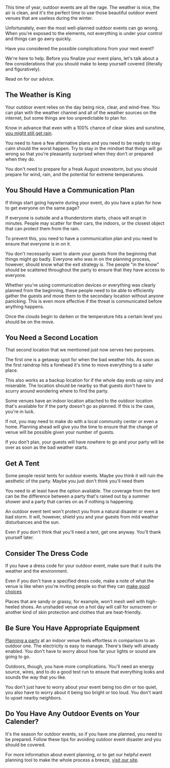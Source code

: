 <BlogImage  />
<BlogInfo  />

This time of year, outdoor events are all the rage. The weather is nice, the air is clean, and it's the 
perfect time to use those beautiful outdoor event venues that are useless during the winter. 

Unfortunately, even the most well-planned outdoor events can go wrong. When you're exposed to the elements, 
not everything is under your control and things can go awry quickly.

Have you considered the possible complications from your next event? 

We're here to help. Before you finalize your event plans, let's talk about a few considerations that you 
should make to keep yourself covered (literally and figuratively). 

Read on for our advice.

<MobileAd />

## The Weather is King

Your outdoor event relies on the day being nice, clear, and wind-free. You can plan with the weather channel 
and all of the weather sources on the internet, but some things are too unpredictable to plan for. 

Know in advance that even with a 100% chance of clear skies and sunshine,
[you might still get rain](https://www.forbes.com/sites/marshallshepherd/2015/11/27/do-you-or-your-meteorologist-understand-what-40-chance-of-rain-means/#139be7e25d56).

You need to have a few alternative plans and you need to be ready to stay calm should the worst happen. 
Try to stay in the mindset that things will go wrong so that you're pleasantly surprised when they don't or prepared when they do.

You don't need to prepare for a freak August snowstorm, but you should prepare for wind, rain, and the potential 
for extreme temperatures.

<MobileAd /> 

## You Should Have a Communication Plan

If things start going haywire during your event, do you have a plan for how to get everyone on the same page?

If everyone is outside and a thunderstorm starts, chaos will erupt in minutes. People may scatter for their cars, 
the indoors, or the closest object that can protect them from the rain.

To prevent this, you need to have a communication plan and you need to ensure that everyone is in on it.

You don't necessarily want to alarm your guests from the beginning that things might go badly. Everyone who 
was in on the planning process, however, should know what the exit strategy is. The people "in the know" should 
be scattered throughout the party to ensure that they have access to everyone. 

Whether you're using communication devices or everything was clearly planned from the beginning, these people need 
to be able to efficiently gather the guests and move them to the secondary location without anyone panicking. 
This is even more effective if the threat is communicated before anything happens.

Once the clouds begin to darken or the temperature hits a certain level you should be on the move.

<MobileAd /> 

## You Need a Second Location

That second location that we mentioned just now serves two purposes.

The first one is a getaway spot for when the bad weather hits. As soon as the first raindrop hits a forehead it's 
time to move everything to a safer place.

This also works as a backup location for if the whole day ends up rainy and miserable. The location should be 
nearby so that guests don't have to scurry around wondering where to find the party.                                                        

Some venues have an indoor location attached to the outdoor location that's available for if the party doesn't 
go as planned. If this is the case, you're in luck.

If not, you may need to make do with a local community center or even a home. Planning ahead will give you 
the time to ensure that the change of venue will be possible given your number of guests.

If you don't plan, your guests will have nowhere to go and your party will be over as soon as the bad 
weather starts.

<MobileAd />

## Get A Tent

Some people resist tents for outdoor events. Maybe you think it will ruin the aesthetic of the party. Maybe 
you just don't think you'll need them

You need to at least have the option available. The coverage from the tent can be the difference between a 
party that's rained out by a summer shower and a party that carries on as if nothing is happening.

An outdoor event tent won't protect you from a natural disaster or even a bad storm. It will, however, shield 
you and your guests from mild weather disturbances and the sun.

Even if you don't think that you'll need a tent, get one anyway. You'll thank yourself later. 

<MobileAd />

## Consider The Dress Code

If you have a dress code for your outdoor event, make sure that it suits the weather and the environment. 

Even if you don't have a specified dress code, make a note of what the venue is like when you're inviting 
people so that they can [make good choices](https://www.glamour.com/gallery/what-to-wear-to-every-outdoor-summer-event)

Places that are sandy or grassy, for example, won't mesh well with high-heeled shoes. An unshaded venue on a hot day will 
call for sunscreen or another kind of skin protection and clothes that are heat-friendly. 

<MobileAd />

## Be Sure You Have Appropriate Equipment

[Planning a party](https://pitchinclub.com/blog/party-planning-101-everything-you-need-to-know)
at an indoor venue feels effortless in comparison to an outdoor one. The electricity is easy to manage. There's likely 
wifi already enabled. You don't have to worry about how far your lights or sound are going to go.

Outdoors, though, you have more complications. You'll need an energy source, wires, and to do a good test run to ensure that 
everything looks and sounds the way that you like. 

You don't just have to worry about your event being too dim or too quiet, you also have to worry about it being too bright 
or too loud. You don't want to upset nearby neighbors. 

<MobileAd />

## Do You Have Any Outdoor Events on Your Calender?

It's the season for outdoor events, so if you have one planned, you need to be prepared. Follow these tips for 
avoiding outdoor event disaster and you should be covered. 

For more information about event planning, or to get our helpful event planning tool to make the whole 
process a breeze, [visit our site](https://pitchinclub.com/resources/how-to-create-event).

<MobileAd />
